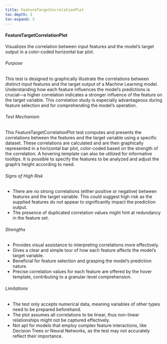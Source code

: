 ```yaml
---
title: FeatureTargetCorrelationPlot
toc-depth: 3
toc-expand: 3
---
```








#### FeatureTargetCorrelationPlot

Visualizes the correlation between input features and the model's target output in a color-coded horizontal bar
plot.

###### Purpose

This test is designed to graphically illustrate the correlations between distinct input features and the target
output of a Machine Learning model. Understanding how each feature influences the model's predictions is crucial—a
higher correlation indicates a stronger influence of the feature on the target variable. This correlation study is
especially advantageous during feature selection and for comprehending the model's operation.

###### Test Mechanism

This FeatureTargetCorrelationPlot test computes and presents the correlations between the features and the target
variable using a specific dataset. These correlations are calculated and are then graphically represented in a
horizontal bar plot, color-coded based on the strength of the correlation. A hovering template can also be utilized
for informative tooltips. It is possible to specify the features to be analyzed and adjust the graph's height
according to need.

###### Signs of High Risk

- There are no strong correlations (either positive or negative) between features and the target variable. This
could suggest high risk as the supplied features do not appear to significantly impact the prediction output.
- The presence of duplicated correlation values might hint at redundancy in the feature set.

###### Strengths

- Provides visual assistance to interpreting correlations more effectively.
- Gives a clear and simple tour of how each feature affects the model's target variable.
- Beneficial for feature selection and grasping the model's prediction nature.
- Precise correlation values for each feature are offered by the hover template, contributing to a granular-level
comprehension.

###### Limitations

- The test only accepts numerical data, meaning variables of other types need to be prepared beforehand.
- The plot assumes all correlations to be linear, thus non-linear relationships might not be captured effectively.
- Not apt for models that employ complex feature interactions, like Decision Trees or Neural Networks, as the test
may not accurately reflect their importance.




 